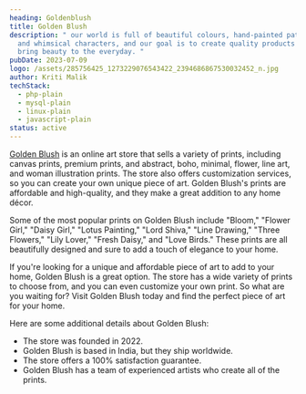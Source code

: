 ```yaml
---
heading: Goldenblush
title: Golden Blush
description: " our world is full of beautiful colours, hand-painted patterns,
  and whimsical characters, and our goal is to create quality products that
  bring beauty to the everyday. "
pubDate: 2023-07-09
logo: /assets/285756425_1273229076543422_2394686867530032452_n.jpg
author: Kriti Malik
techStack:
  - php-plain
  - mysql-plain
  - linux-plain
  - javascript-plain
status: active
---
```



[Golden Blush](https://goldenblush.in) is an online art store that sells a variety of prints, including canvas prints, premium prints, and abstract, boho, minimal, flower, line art, and woman illustration prints. The store also offers customization services, so you can create your own unique piece of art. Golden Blush's prints are affordable and high-quality, and they make a great addition to any home décor.

Some of the most popular prints on Golden Blush include "Bloom," "Flower Girl," "Daisy Girl," "Lotus Painting," "Lord Shiva," "Line Drawing," "Three Flowers," "Lily Lover," "Fresh Daisy," and "Love Birds." These prints are all beautifully designed and sure to add a touch of elegance to your home.

If you're looking for a unique and affordable piece of art to add to your home, Golden Blush is a great option. The store has a wide variety of prints to choose from, and you can even customize your own print. So what are you waiting for? Visit Golden Blush today and find the perfect piece of art for your home.

Here are some additional details about Golden Blush:

* The store was founded in 2022.
* Golden Blush is based in India, but they ship worldwide.
* The store offers a 100% satisfaction guarantee.
* Golden Blush has a team of experienced artists who create all of the prints.
